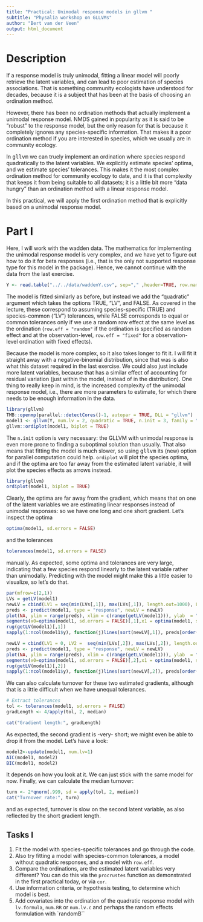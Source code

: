 ```yaml
---
title: "Practical: Unimodal response models in gllvm "
subtitle: "Physalia workshop on GLLVMs"
author: "Bert van der Veen"
output: html_document
---
```


# Description

If a response model is truly unimodal, fitting a linear model will poorly retrieve the latent variables, and can lead to poor estimation of species associations. That is something community ecologists have understood for decades, because it is a subject that has been at the basis of choosing an ordination method. 

However, there has been no ordination methods that actually implement a unimodal response model. NMDS gained in popularity as it is said to be "robust" to the response model, but the only reason for that is because it completely ignores any species-specific information. That makes it a poor ordination method if you are interested in species, which we usually are in community ecology.

In <tt>gllvm</tt> we can truely implement an ordination where species respond quadratically to the latent variables. We explicitly estimate species' optima, and we estimate species' tolerances. This makes it the most complex ordination method for community ecology to date, and it is that complexity that keeps it from being suitable to all datasets; it is a little bit more "data hungry" than an ordination method with a linear response model.

In this practical, we will apply the first ordination method that is explicitly based on a unimodal response model.

# Part I

Here, I will work with the wadden data. The mathematics for implementing the unimodal response model is very complex, and we have yet to figure out how to do it for beta responses (i.e., that is the only not supported response type for this model in the package). Hence, we cannot continue with the data from the last exercise.

```r
Y <- read.table("../../data/waddenY.csv", sep="," ,header=TRUE, row.names = 2)[,-1]
```

The model is fitted similarly as before, but instead we add the "quadratic" argument which takes the options TRUE, "LV", and FALSE. As covered in the lecture, these correspond to assuming species-specific (TRUE) and species-common ("LV") tolerances, while FALSE corresponds to equal or common tolerances only if we use a random row effect at the same level as the ordination (`row.eff = "random"` if the ordination is specified as random effect and at the observation-level, `row.eff = "fixed"` for a observation-level ordination with fixed effects).

Because the model is more complex, so it also takes longer to fit it. I will fit it straight away with a negative-binomial distribution, since that was is also what this dataset required in the last exercise. We could also just include more latent variables, because that has a similar effect of accounting for residual variation (just within the model, instead of in the distribution). One thing to really keep in mind, is the increased complexity of the unimodal response model, i.e., there are more parameters to estimate, for which there needs to be enough information in the data. 

```r
library(gllvm)
TMB::openmp(parallel::detectCores()-1, autopar = TRUE, DLL = "gllvm")
model1 <- gllvm(Y, num.lv = 2, quadratic = TRUE, n.init = 3, family = "negative.binomial", disp.formula = rep(1, ncol(Y)))
gllvm::ordiplot(model1, biplot = TRUE)
```

The `n.init` option is very necessary: the GLLVM with unimodal response is even more prone to finding a suboptimal solution than usually. That also means that fitting the model is much slower, so using <tt> gllvm</tt> its (new) option for parallel computation could help. `ordiplot` will plot the species optima, and if the optima are too far away from the estimated latent variable, it will plot the species effects as arrows instead.

```r
library(gllvm)
ordiplot(model1, biplot = TRUE)
```

Clearly, the optima are far away from the gradient, which means that on one of the latent variables we are estimating linear responses instead of unimodal responses: so we have one long and one short gradient. Let's inspect the optima

```r
optima(model1, sd.errors = FALSE)
```

and the tolerances

```r
tolerances(model1, sd.errors = FALSE)
```

manually. As expected, some optima and tolerances are very large, indicating that a few species respond linearly to the latent variable rather than unimodally. Predicting with the model might make this a little easier to visualize, so let's do that.

```r
par(mfrow=c(2,1))
LVs = getLV(model1)
newLV = cbind(LV1 = seq(min(LVs[,1]), max(LVs[,1]), length.out=1000), LV2 = 0)
preds <- predict(model1, type = "response", newLV = newLV)
plot(NA, ylim = range(preds), xlim = c(range(getLV(model1))), ylab  = "Predicted response", xlab = "LV1")
segments(x0=optima(model1, sd.errors = FALSE)[,1],x1 = optima(model1, sd.errors = FALSE)[,1], y0 = rep(0, ncol(model1$y)), y1 = apply(preds,2,max), col = "red", lty = "dashed", lwd = 2)
rug(getLV(model1)[,1])
sapply(1:ncol(model1$y), function(j)lines(sort(newLV[,1]), preds[order(newLV[,1]),j], lwd = 2))

newLV = cbind(LV1 = 0, LV2 =  seq(min(LVs[,2]), max(LVs[,2]), length.out=1000))
preds <- predict(model1, type = "response", newLV = newLV)
plot(NA, ylim = range(preds), xlim = c(range(getLV(model1))), ylab  = "Predicted response", xlab = "LV2")
segments(x0=optima(model1, sd.errors = FALSE)[,2],x1 = optima(model1, sd.errors = FALSE)[,2], y0 = rep(0, ncol(model1$y)), y1 = apply(preds,2,max), col = "red", lty = "dashed", lwd = 2)
rug(getLV(model1)[,2])
sapply(1:ncol(model1$y), function(j)lines(sort(newLV[,2]), preds[order(newLV[,2]),j], lwd = 2))
```

We can also calculate turnover for these two estimated gradients, although that is a little difficult when we have unequal tolerances.

```r
# Extract tolerances
tol <- tolerances(model1, sd.errors = FALSE)
gradLength <- 4/apply(tol, 2, median)
```

```r
cat("Gradient length:", gradLength)
```

As expected, the second gradient is -very- short; we might even be able to drop it from the model. Let's have a look:

```r
model2<-update(model1, num.lv=1)
AIC(model1, model2)
BIC(model1, model2)
```

It depends on how you look at it. We can just stick with the same model for now. Finally, we can calculate the median turnover:

```r
turn <- 2*qnorm(.999, sd = apply(tol, 2, median))
cat("Turnover rate:", turn)
```

and as expected, turnover is slow on the second latent variable, as also reflected by the short gradient length.

## Tasks I

1. Fit the model with species-specific tolerances and go through the code.
2. Also try fitting a model with species-common tolerances, a model without quadratic responses, and a model with `row.eff`.
3. Compare the ordinations, are the estimated latent variables very different? You can do this via the `procrustes` function as demonstrated in the first practical today, or via `cor`.
4. Use information criteria, or hypothesis testing, to determine which model is best.
5. Add covariates into the ordination of the quadratic response model with `lv.formula`, `num.RR` or `num.lv.c` and perhaps the random effects formulation with `randomB``